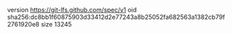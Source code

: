 version https://git-lfs.github.com/spec/v1
oid sha256:dc8bb1f60875903d33412d2e77243a8b25052fa682563a1382cb79f2761920e8
size 13245
